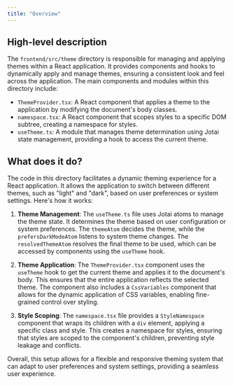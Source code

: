 ```yaml
---
title: "Overview"
---
```


## High-level description

The `frontend/src/theme` directory is responsible for managing and applying themes within a React application. It provides components and hooks to dynamically apply and manage themes, ensuring a consistent look and feel across the application. The main components and modules within this directory include:

- `ThemeProvider.tsx`: A React component that applies a theme to the application by modifying the document's body classes.
- `namespace.tsx`: A React component that scopes styles to a specific DOM subtree, creating a namespace for styles.
- `useTheme.ts`: A module that manages theme determination using Jotai state management, providing a hook to access the current theme.

## What does it do?

The code in this directory facilitates a dynamic theming experience for a React application. It allows the application to switch between different themes, such as "light" and "dark", based on user preferences or system settings. Here's how it works:

1. **Theme Management**: The `useTheme.ts` file uses Jotai atoms to manage the theme state. It determines the theme based on user configuration or system preferences. The `themeAtom` decides the theme, while the `prefersDarkModeAtom` listens to system theme changes. The `resolvedThemeAtom` resolves the final theme to be used, which can be accessed by components using the `useTheme` hook.

2. **Theme Application**: The `ThemeProvider.tsx` component uses the `useTheme` hook to get the current theme and applies it to the document's body. This ensures that the entire application reflects the selected theme. The component also includes a `CssVariables` component that allows for the dynamic application of CSS variables, enabling fine-grained control over styling.

3. **Style Scoping**: The `namespace.tsx` file provides a `StyleNamespace` component that wraps its children with a `div` element, applying a specific class and style. This creates a namespace for styles, ensuring that styles are scoped to the component's children, preventing style leakage and conflicts.

Overall, this setup allows for a flexible and responsive theming system that can adapt to user preferences and system settings, providing a seamless user experience.